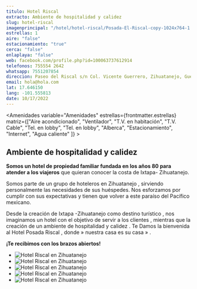 ```yaml
---
titulo: Hotel Riscal
extracto: Ambiente de hospitalidad y calidez
slug: hotel-riscal
imagenprincipal: "/hotel/hotel-riscal/Posada-El-Riscal-copy-1024x764-1.jpg"
estrellas: 1
aire: "false"
estacionamiento: "true"
cerca: "false"
enlaplaya: "false"
web: facebook.com/profile.php?id=100063737612914
telefonos: 755554 2642
whatsapp: 7551207854
direccion: Paseo del Riscal s/n Col. Vicente Guerrero, Zihuatanejo, Guerrero. C.P.40880
email: hola@hola.com
lat: 17.646150
lang: -101.555813
date: 10/17/2022
---
```


<Amenidades variable="Amenidades" estrellas={frontmatter.estrellas} matriz={["Aire acondicionado", "Ventilador", "T.V. en habitación", "T.V. Cable", "Tel. en lobby", "Tel. en lobby", "Alberca", "Estacionamiento", "Internet", "Agua caliente" ]} > 


## Ambiente de hospitalidad y calidez   

**Somos un hotel de propiedad familiar fundada en los años 80 para atender a los viajeros** que quieran conocer la costa de Ixtapa- Zihuatanejo.

Somos parte de un grupo de hoteleros en Zihuatanejo , sirviendo personalmente las necesidades de sus huéspedes. Nos esforzamos por cumplir con sus expectativas y tienen que volver a este paraíso del Pacífico mexicano.

Desde la creación de Ixtapa -Zihuatanejo como destino turístico , nos imaginamos un hotel con el objetivo de servir a los clientes , mientras que la creación de un ambiente de hospitalidad y calidez . Te Damos la bienvenida al Hotel Posada Riscal , donde » nuestra casa es su casa » .

**¡Te recibimos con los brazos abiertos!** 

</Amenidades>

<Galeria>

- ![Hotel Riscal en Zihuatanejo](/hotel/hotel-riscal/1008914_348438168619115_27735772_o2-1024x768-1.jpg)
- ![Hotel Riscal en Zihuatanejo](/hotel/hotel-riscal/foto-1-copy-1024x683-1.jpg)
- ![Hotel Riscal en Zihuatanejo](/hotel/hotel-riscal/foto-11-copy-1024x683-1.jpg)
- ![Hotel Riscal en Zihuatanejo](/hotel/hotel-riscal/foto-1-copy-1024x683-1.jpg)
- ![Hotel Riscal en Zihuatanejo](/hotel/hotel-riscal/Posada-El-Riscal-copy-1024x764-1.jpg)

</Galeria>